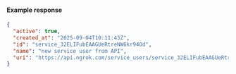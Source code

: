 
#### Example response

```json
{
  "active": true,
  "created_at": "2025-09-04T10:11:43Z",
  "id": "service_32ELIFubEAAGUeRtreNW6kr94Od",
  "name": "new service user from API",
  "uri": "https://api.ngrok.com/service_users/service_32ELIFubEAAGUeRtreNW6kr94Od"
}
```
